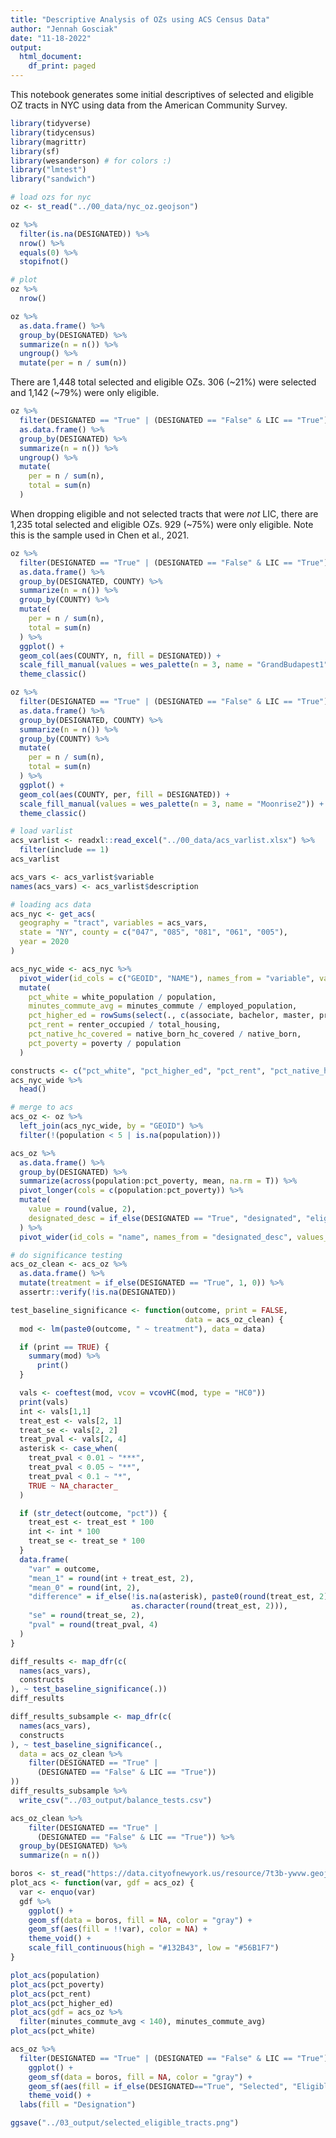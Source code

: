 ```yaml
---
title: "Descriptive Analysis of OZs using ACS Census Data"
author: "Jennah Gosciak"
date: "11-18-2022"
output:
  html_document:
    df_print: paged
---
```


This notebook generates some initial descriptives of selected and eligible OZ tracts in NYC using data from the American Community Survey.

```r
library(tidyverse)
library(tidycensus)
library(magrittr)
library(sf)
library(wesanderson) # for colors :)
library("lmtest")
library("sandwich")
```
```r
# load ozs for nyc
oz <- st_read("../00_data/nyc_oz.geojson")

oz %>%
  filter(is.na(DESIGNATED)) %>%
  nrow() %>%
  equals(0) %>%
  stopifnot()
```
```r
# plot
oz %>%
  nrow()

oz %>%
  as.data.frame() %>%
  group_by(DESIGNATED) %>%
  summarize(n = n()) %>%
  ungroup() %>%
  mutate(per = n / sum(n))
```
There are 1,448 total selected and eligible OZs. 306 (~21%) were selected and 1,142 (~79%) were only eligible.

```r
oz %>%
  filter(DESIGNATED == "True" | (DESIGNATED == "False" & LIC == "True")) %>%
  as.data.frame() %>%
  group_by(DESIGNATED) %>%
  summarize(n = n()) %>%
  ungroup() %>%
  mutate(
    per = n / sum(n),
    total = sum(n)
  )
```
When dropping eligible and not selected tracts that were *not* LIC, there are 1,235 total selected and eligible OZs. 929 (~75%) were only eligible. Note this is the sample used in Chen et al., 2021.

```r
oz %>%
  filter(DESIGNATED == "True" | (DESIGNATED == "False" & LIC == "True")) %>%
  as.data.frame() %>%
  group_by(DESIGNATED, COUNTY) %>%
  summarize(n = n()) %>%
  group_by(COUNTY) %>%
  mutate(
    per = n / sum(n),
    total = sum(n)
  ) %>%
  ggplot() +
  geom_col(aes(COUNTY, n, fill = DESIGNATED)) +
  scale_fill_manual(values = wes_palette(n = 3, name = "GrandBudapest1")) +
  theme_classic()

oz %>%
  filter(DESIGNATED == "True" | (DESIGNATED == "False" & LIC == "True")) %>%
  as.data.frame() %>%
  group_by(DESIGNATED, COUNTY) %>%
  summarize(n = n()) %>%
  group_by(COUNTY) %>%
  mutate(
    per = n / sum(n),
    total = sum(n)
  ) %>%
  ggplot() +
  geom_col(aes(COUNTY, per, fill = DESIGNATED)) +
  scale_fill_manual(values = wes_palette(n = 3, name = "Moonrise2")) +
  theme_classic()
```

```r
# load varlist
acs_varlist <- readxl::read_excel("../00_data/acs_varlist.xlsx") %>%
  filter(include == 1)
acs_varlist

acs_vars <- acs_varlist$variable
names(acs_vars) <- acs_varlist$description

# loading acs data
acs_nyc <- get_acs(
  geography = "tract", variables = acs_vars,
  state = "NY", county = c("047", "085", "081", "061", "005"),
  year = 2020
)

acs_nyc_wide <- acs_nyc %>%
  pivot_wider(id_cols = c("GEOID", "NAME"), names_from = "variable", values_from = "estimate") %>%
  mutate(
    pct_white = white_population / population,
    minutes_commute_avg = minutes_commute / employed_population,
    pct_higher_ed = rowSums(select(., c(associate, bachelor, master, professional_school, doctoral)), na.rm = T) / population,
    pct_rent = renter_occupied / total_housing,
    pct_native_hc_covered = native_born_hc_covered / native_born,
    pct_poverty = poverty / population
  )

constructs <- c("pct_white", "pct_higher_ed", "pct_rent", "pct_native_hc_covered", "pct_poverty", "minutes_commute_avg")
acs_nyc_wide %>%
  head()
```
```r
# merge to acs
acs_oz <- oz %>%
  left_join(acs_nyc_wide, by = "GEOID") %>%
  filter(!(population < 5 | is.na(population)))
```

```r
acs_oz %>%
  as.data.frame() %>%
  group_by(DESIGNATED) %>%
  summarize(across(population:pct_poverty, mean, na.rm = T)) %>%
  pivot_longer(cols = c(population:pct_poverty)) %>%
  mutate(
    value = round(value, 2),
    designated_desc = if_else(DESIGNATED == "True", "designated", "eligible")
  ) %>%
  pivot_wider(id_cols = "name", names_from = "designated_desc", values_from = "value")
```
```r
# do significance testing
acs_oz_clean <- acs_oz %>%
  as.data.frame() %>%
  mutate(treatment = if_else(DESIGNATED == "True", 1, 0)) %>%
  assertr::verify(!is.na(DESIGNATED))

test_baseline_significance <- function(outcome, print = FALSE,
                                       data = acs_oz_clean) {
  mod <- lm(paste0(outcome, " ~ treatment"), data = data)

  if (print == TRUE) {
    summary(mod) %>%
      print()
  }

  vals <- coeftest(mod, vcov = vcovHC(mod, type = "HC0"))
  print(vals)
  int <- vals[1,1]
  treat_est <- vals[2, 1]
  treat_se <- vals[2, 2]
  treat_pval <- vals[2, 4]
  asterisk <- case_when(
    treat_pval < 0.01 ~ "***",
    treat_pval < 0.05 ~ "**",
    treat_pval < 0.1 ~ "*",
    TRUE ~ NA_character_
  )

  if (str_detect(outcome, "pct")) {
    treat_est <- treat_est * 100
    int <- int * 100
    treat_se <- treat_se * 100
  }
  data.frame(
    "var" = outcome,
    "mean_1" = round(int + treat_est, 2),
    "mean_0" = round(int, 2),
    "difference" = if_else(!is.na(asterisk), paste0(round(treat_est, 2), asterisk),
                           as.character(round(treat_est, 2))),
    "se" = round(treat_se, 2),
    "pval" = round(treat_pval, 4)
  )
}
```
```r
diff_results <- map_dfr(c(
  names(acs_vars),
  constructs
), ~ test_baseline_significance(.))
diff_results
```
```r
diff_results_subsample <- map_dfr(c(
  names(acs_vars),
  constructs
), ~ test_baseline_significance(.,
  data = acs_oz_clean %>%
    filter(DESIGNATED == "True" |
      (DESIGNATED == "False" & LIC == "True"))
))
diff_results_subsample %>% 
  write_csv("../03_output/balance_tests.csv")

acs_oz_clean %>%
    filter(DESIGNATED == "True" |
      (DESIGNATED == "False" & LIC == "True")) %>% 
  group_by(DESIGNATED) %>% 
  summarize(n = n())
```


```r
boros <- st_read("https://data.cityofnewyork.us/resource/7t3b-ywvw.geojson")
plot_acs <- function(var, gdf = acs_oz) {
  var <- enquo(var)
  gdf %>%
    ggplot() +
    geom_sf(data = boros, fill = NA, color = "gray") +
    geom_sf(aes(fill = !!var), color = NA) +
    theme_void() +
    scale_fill_continuous(high = "#132B43", low = "#56B1F7")
}

plot_acs(population)
plot_acs(pct_poverty)
plot_acs(pct_rent)
plot_acs(pct_higher_ed)
plot_acs(gdf = acs_oz %>%
  filter(minutes_commute_avg < 140), minutes_commute_avg)
plot_acs(pct_white)

acs_oz %>%
  filter(DESIGNATED == "True" | (DESIGNATED == "False" & LIC == "True")) %>% 
    ggplot() +
    geom_sf(data = boros, fill = NA, color = "gray") +
    geom_sf(aes(fill = if_else(DESIGNATED=="True", "Selected", "Eligible")), color = NA) +
    theme_void() +
  labs(fill = "Designation")

ggsave("../03_output/selected_eligible_tracts.png")
```




